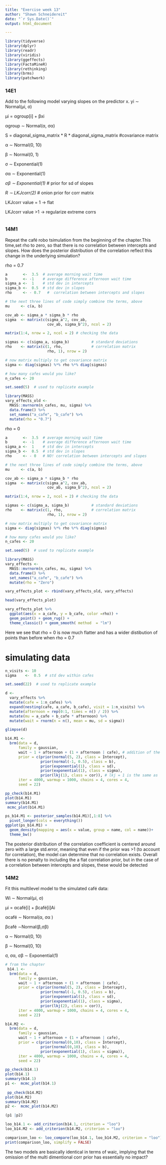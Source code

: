 ```yaml
---
title: "Exercise week 13"
author: "Shawn Schneidereit"
date: "`r Sys.Date()`"
output: html_document

---
```



```r
library(tidyverse)
library(dplyr)
library(readr)
library(viridis)
library(ggeffects)
library(FactoMineR)
library(rethinking)
library(brms)
library(patchwork)

```

### 14E1

Add to the following model varying slopes on the predictor x.
yi ∼ Normal(μi, σ)

μi = αgroup[i] + βxi

αgroup ∼ Normal(α, σα)

S = diagonal_sigma_matrix * R * diagonal_sigma_matrix #covariance matrix

α ∼ Normal(0, 10)

β ∼ Normal(0, 1) 

σ ∼ Exponential(1)

σα ∼ Exponential(1)

*σβ ∼ Exponential(1)*  # prior for sd of slopes

*R ∼ LKJcorr(2)*       # onion prior for corr matrix

LKJcorr value = 1 -> flat

LKJcorr value >1 -> regularize extreme corrs


```r

```

### 14M1
Repeat the café robo tsimulation from the beginning of the chapter.This time,set rho to zero, so that there is no correlation between intercepts and slopes. How does the posterior distribution of the correlation reflect this change in the underlying simulation?

rho = 0.7

```r
a       <-  3.5  # average morning wait time
b       <- -1    # average difference afternoon wait time
sigma_a <-  1    # std dev in intercepts
sigma_b <-  0.5  # std dev in slopes
rho     <- - 0.7   #  correlation between intercepts and slopes

# the next three lines of code simply combine the terms, above
mu     <- c(a, b)

cov_ab <- sigma_a * sigma_b * rho
sigma  <- matrix(c(sigma_a^2, cov_ab, 
                   cov_ab, sigma_b^2), ncol = 2)

matrix(1:4, nrow = 2, ncol = 2) # checking the data

sigmas <- c(sigma_a, sigma_b)          # standard deviations
rho    <- matrix(c(1, rho,             # correlation matrix
                   rho, 1), nrow = 2)

# now matrix multiply to get covariance matrix
sigma <- diag(sigmas) %*% rho %*% diag(sigmas)

# how many cafes would you like?
n_cafes <- 20

set.seed(5)  # used to replicate example

library(MASS)
vary_effects_old <- 
  MASS::mvrnorm(n_cafes, mu, sigma) %>% 
  data.frame() %>% 
  set_names("a_cafe", "b_cafe") %>% 
  mutate(rho = "0.7")
```


rho = 0
```r
a       <-  3.5  # average morning wait time
b       <- -1    # average difference afternoon wait time
sigma_a <-  1    # std dev in intercepts
sigma_b <-  0.5  # std dev in slopes
rho     <- - 0   # NO! correlation between intercepts and slopes

# the next three lines of code simply combine the terms, above
mu     <- c(a, b)

cov_ab <- sigma_a * sigma_b * rho
sigma  <- matrix(c(sigma_a^2, cov_ab, 
                   cov_ab, sigma_b^2), ncol = 2)

matrix(1:4, nrow = 2, ncol = 2) # checking the data
```


```r
sigmas <- c(sigma_a, sigma_b)          # standard deviations
rho    <- matrix(c(1, rho,             # correlation matrix
                   rho, 1), nrow = 2)

# now matrix multiply to get covariance matrix
sigma <- diag(sigmas) %*% rho %*% diag(sigmas)

# how many cafes would you like?
n_cafes <- 20

set.seed(5)  # used to replicate example

library(MASS)
vary_effects <- 
  MASS::mvrnorm(n_cafes, mu, sigma) %>% 
  data.frame() %>% 
  set_names("a_cafe", "b_cafe") %>% 
  mutate(rho = "Zero")

vary_effects_plot <- rbind(vary_effects_old, vary_effects)

head(vary_effects_plot)

vary_effects_plot %>% 
  ggplot(aes(x = a_cafe, y = b_cafe, color =rho)) +
  geom_point() + geom_rug() +
  theme_classic() + geom_smooth( method  = "lm")

```
Here we see that rho = 0 is now much flatter and has a wider distibution of points than before when rho = 0.7


# simulating data 

```r
n_visits <- 10
sigma    <-  0.5  # std dev within cafes

set.seed(22)  # used to replicate example

d <-
  vary_effects %>% 
  mutate(cafe = 1:n_cafes) %>% 
  expand(nesting(cafe, a_cafe, b_cafe), visit = 1:n_visits) %>% 
  mutate(afternoon = rep(0:1, times = n() / 2)) %>% 
  mutate(mu = a_cafe + b_cafe * afternoon) %>% 
  mutate(wait = rnorm(n = n(), mean = mu, sd = sigma))

glimpse(d)
```

```r
b14.M1 <- 
  brm(data = d, 
      family = gaussian,
      wait ~ 1 + afternoon + (1 + afternoon | cafe), # addition of the            double || removes correlation and is equivilant to rho = 0 ?
      prior = c(prior(normal(5, 2), class = Intercept),
                prior(normal(-1, 0.5), class = b),
                prior(exponential(1), class = sd),
                prior(exponential(1), class = sigma),
                prior(lkj(1), class = cor)), # lkj = 1 is the same as                                             # rho = zero (no correlation)
      iter = 4000, warmup = 1000, chains = 4, cores = 4,
      seed = 22)


```

```r
pp_check(b14.M1)
plot(b14.M1)
summary(b14.M1)
 mcmc_plot(b14.M1)

ps_b14.M1 <- posterior_samples(b14.M1)[,1:8] %>% 
  pivot_longer(cols = everything())
ggplot(ps_b14.M1) +
  geom_density(mapping = aes(x = value, group = name, col = name))+
  theme_bw()
```
The  posterior distribution of the correlation coefficient is centered around zero with a large std.error, meaning that even if the prior was >1 (to account for correlation), the model can determine that no correlation exists. Overall there is no penalty to including the a flat correlation prior, but in the case of a correlation between intercepts and slopes, these would be detected


### 14M2

Fit this multilevel model to the simulated café data:

Wi ∼ Normal(μi, σ)

μi = αcafé[i] + βcafé[i]Ai

αcafé ∼ Normal(α, σα  )

βcafé ∼Normal(β,σβ)

α ∼ Normal(0, 10)

β ∼ Normal(0, 10) 

σ, σα, σβ ∼ Exponential(1)

```r

# from the chapter
 b14.1 <- 
  brm(data = d, 
      family = gaussian,
      wait ~ 1 + afternoon + (1 + afternoon | cafe),
      prior = c(prior(normal(5, 2), class = Intercept),
                prior(normal(-1, 0.5), class = b),
                prior(exponential(1), class = sd),
                prior(exponential(1), class = sigma),
                prior(lkj(2), class = cor)),
      iter = 4000, warmup = 1000, chains = 4, cores = 4,
      seed = 22)

b14.M2 <- 
  brm(data = d, 
      family = gaussian,
      wait ~ 1 + afternoon + (1 + afternoon | cafe), 
      prior = c(prior(normal(0,10), class = Intercept),
                prior(normal(0,10), class = b),
                prior(exponential(1), class = sigma)), 
      iter = 4000, warmup = 1000, chains = 4, cores = 4,
      seed = 22)

```

```r
pp_check(b14.1)
plot(b14.1)
summary(b14.1)
p1 <-  mcmc_plot(b14.1)
 
 pp_check(b14.M2)
plot(b14.M2)
summary(b14.M2)
p2 <-  mcmc_plot(b14.M2)

(p1 |p2)
```

```r
loo_b14.1 <- add_criterion(b14.1, criterion = "loo") 
loo_b14.M2 <- add_criterion(b14.M2, criterion = "loo") 

comparison_loo <- loo_compare(loo_b14.1, loo_b14.M2, criterion = "loo")
print(comparison_loo, simplify = FALSE)
```

The two models are basically identical in terms of waic, implying that the omission of the multi dimentional corr prior has essentially no impact? 